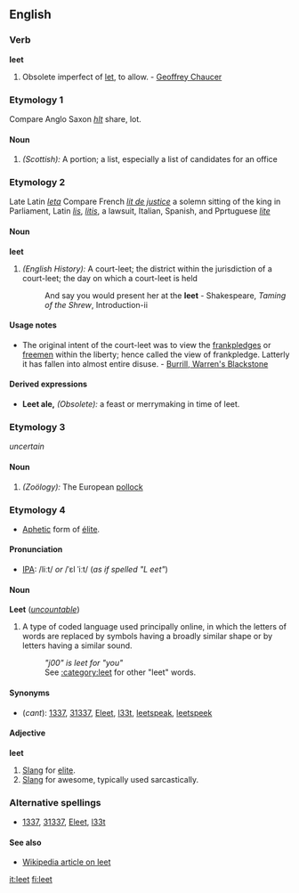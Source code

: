 ==English==

===Verb===
'''leet'''
#Obsolete imperfect of [[let]], to allow. - [[Geoffrey Chaucer]]

===Etymology 1===
Compare Anglo Saxon ''[[hlt]]'' share, lot.

====Noun====
#''(Scottish):'' A portion; a list, especially a list of candidates for an office

===Etymology 2===
Late Latin ''[[leta]]'' Compare French ''[[lit de justice]]'' a solemn sitting of the king in Parliament, Latin ''[[lis]]'', ''[[litis]]'', a lawsuit, Italian, Spanish, and Pprtuguese ''[[lite]]''

====Noun====
'''leet'''
#''(English History):'' A court-leet; the district within the jurisdiction of a court-leet; the day on which a court-leet is held
#:And say you would present her at the '''leet''' - Shakespeare, ''Taming of the Shrew'', Introduction-ii

====Usage notes====
*The original intent of the court-leet was to view the [[frankpledge]]s or [[freemen]] within the liberty; hence called the view of frankpledge. Latterly it has fallen into almost entire disuse. - [[Burrill, Warren's Blackstone]]

====Derived expressions====
*'''Leet ale,''' ''(Obsolete):'' a feast or merrymaking in time of leet. 

===Etymology 3===
''uncertain''

====Noun====
#''(Zoölogy):'' The European [[pollock]]

===Etymology 4===
*[[Aphetic]] form of [[élite]].

====Pronunciation====
*[[IPA]]: /liːt/ ''or'' /ˈɛl ˈiːt/ (''as if spelled "L eet"'')

====Noun====
{{Wikipedia}}
'''Leet''' (''[[uncountable]]'')
# A type of coded language used principally online, in which the letters of words are replaced by symbols having a broadly similar shape or by letters having a similar sound.
#:''"j00" is leet for "you"''
#:See [[:category:leet]] for other "leet" words.

====Synonyms====
*(''cant''): [[1337]], [[31337]], [[Eleet]], [[l33t]], [[leetspeak]], [[leetspeek]]

====Adjective====
'''leet'''
# [[Slang]] for [[elite]].
# [[Slang]] for awesome, typically used sarcastically.

===Alternative spellings===
* [[1337]], [[31337]], [[Eleet]], [[l33t]]

====See also====
*[[w:leet|Wikipedia article on leet]]

[[it:leet]]
[[fi:leet]]